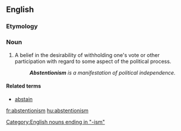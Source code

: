 ==English==

===Etymology===
{{suffix|abstention|ism}}

===Noun===
{{en-noun}}

# A belief in the desirability of withholding one's vote or other participation with regard to some aspect of the political process.
#: '''''Abstentionism''' is a manifestation of political independence.''

====Related terms====
*[[abstain]]

[[Category:English nouns ending in "-ism"]]

[[fr:abstentionism]]
[[hu:abstentionism]]